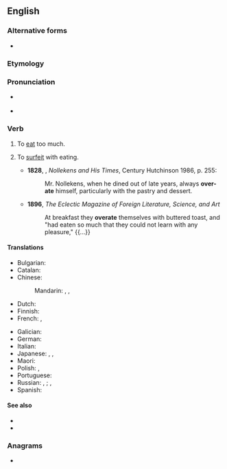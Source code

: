 ==English==

===Alternative forms===
* {{l|en|over-eat}}

===Etymology===
{{prefix|en|over|eat}}

===Pronunciation===
* {{a|US}} {{IPA|en|/ˌoʊvɚˈit/}}
* {{rhymes|en|iːt}}

===Verb===
{{en-verb|overeats|overeating|overate|overeaten}}

# {{lb|en|intransitive}} To [[eat]] too much. {{defdate|from 16th c.}}
# {{lb|en|reflexive|dated}} To [[surfeit]] with eating. {{defdate|from 17th c.}}
#*'''1828''', {{w|John Thomas Smith (engraver)|JT Smith}}, ''Nollekens and His Times'', Century Hutchinson 1986, p. 255:
#*:Mr. Nollekens, when he dined out of late years, always '''over-ate''' himself, particularly with the pastry and dessert.
#* '''1896''', ''The Eclectic Magazine of Foreign Literature, Science, and Art''
#*: At breakfast they '''overate''' themselves with buttered toast, and "had eaten so much that they could not learn with any pleasure," {{...}}

====Translations====
{{trans-top|eat too much}}
* Bulgarian: {{t+|bg|преяждам}}
* Catalan: {{t+|ca|sobremenjar}}
* Chinese:
*: Mandarin: {{t|cmn|[[吃]][[得]][[過多]]|sc=Hani}}, {{t|cmn|[[吃]][[得]][[过多]]|tr=chī de guòduō|sc=Hani}}, {{t+|cmn|暴食|tr=bàoshí|sc=Hani}}
* Dutch: {{t+|nl|overeten}}
* Finnish: {{t+|fi|ylensyödä}}
* French: {{t|fr|[[trop]] [[manger]]}}, {{t+|fr|suralimenter|alt=se suralimenter}}
{{trans-mid}}
* Galician: {{t|gl|empachar}}
* German: {{t+|de|überessen|alt=sich überessen}}
* Italian: {{t|it|mangiare troppo}}
* Japanese: {{t|ja|過食|tr=かしょくする, kashoku suru|alt=過食する|sc=Jpan}}, {{t|ja|暴食|tr=ぼうしょくする, bōshoku suru|alt=暴食する|sc=Jpan}}, {{t|ja|食べ過ぎる|tr=たべすぎる, tabesugiru|sc=Jpan}}
* Maori: {{t|mi|pūponga}}
* Polish: {{t|pl|[[przejadać|przejadać się]]|impf}}, {{t|pl|[[przejeść|przejeść się]]|pf}}
* Portuguese: {{t+|pt|empachar}}
* Russian: {{t+|ru|объеда́ться|impf}}, {{t+|ru|объе́сться|pf}}; {{t+|ru|перееда́ть|impf}}, {{t+|ru|перее́сть|pf}}
* Spanish: {{t+|es|empacharse}}
{{trans-bottom}}

====See also====
* {{l|en|pack on the pounds}}
* {{l|en|obesity}}

===Anagrams===
* {{anagrams|en|a=aeeortv|overate|toreave}}